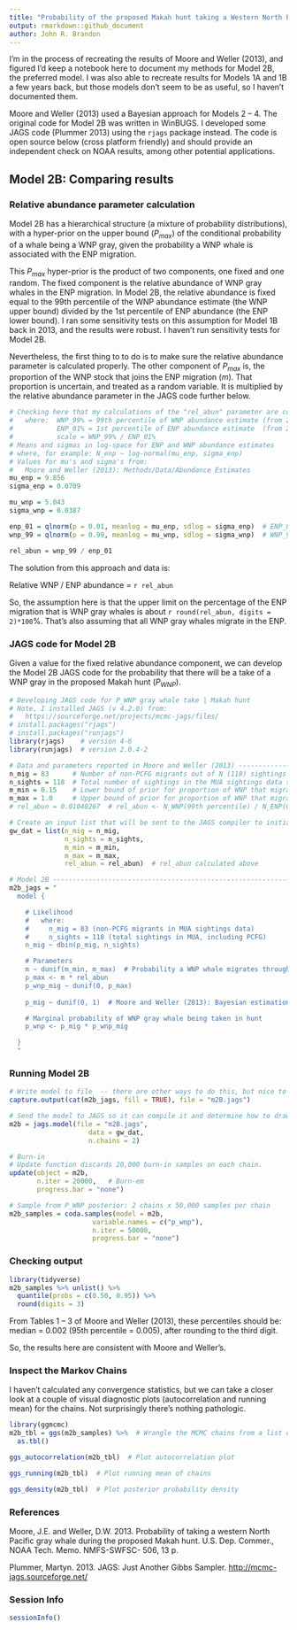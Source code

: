 ```yaml
---
title: "Probability of the proposed Makah hunt taking a Western North Pacific (WNP) gray whale"
output: rmarkdown::github_document
author: John R. Brandon
---
```


I'm in the process of recreating the results of Moore and Weller (2013), and figured I'd keep a notebook here to document my methods for Model 2B, the preferred model. I was also able to recreate results for Models 1A and 1B a few years back, but those models don't seem to be as useful, so I haven't documented them.  

Moore and Weller (2013) used a Bayesian approach for Models 2 -- 4. The original code for Model 2B was written in WinBUGS. I developed some JAGS code (Plummer 2013) using the `rjags` package instead. The code is open source below (cross platform friendly) and should provide an independent check on NOAA results, among other potential applications.   

## Model 2B: Comparing results

### Relative abundance parameter calculation
Model 2B has a hierarchical structure (a mixture of probability distributions), with a hyper-prior on the upper bound ($P_{max}$) of the conditional probability of a whale being a WNP gray, given the probability a WNP whale is associated with the ENP migration. 

This $P_{max}$ hyper-prior is the product of two components, one fixed and one random. The fixed component is the relative abundance of WNP gray whales in the ENP migration. In Model 2B, the relative abundance is fixed equal to the 99th percentile of the WNP abundance estimate (the WNP upper bound) divided by the 1st percentile of ENP abundance (the ENP lower bound). I ran some sensitivity tests on this assumption for Model 1B back in 2013, and the results were robust. I haven't run sensitivity tests for Model 2B.    

Nevertheless, the first thing to to do is to make sure the relative abundance parameter is calculated properly. The other component of $P_{max}$ is, the proportion of the WNP stock that joins the ENP migration ($m$). That proportion is uncertain, and treated as a random variable. It is multiplied by the relative abundance parameter in the JAGS code further below.

```r
# Checking here that my calculations of the "rel_abun" parameter are consistent:
#   where:  WNP_99% = 99th percentile of WNP abundance estimate (from 2007)
#           ENP_01% = 1st percentile of ENP abundance estimate  (from 2012)
#           scale = WNP_99% / ENP_01%
# Means and sigmas in log-space for ENP and WNP abundance estimates
# where, for example: N_enp ~ log-normal(mu_enp, sigma_enp)
# Values for mu's and sigma's from: 
#   Moore and Weller (2013): Methods/Data/Abundance Estimates
mu_enp = 9.856    
sigma_enp = 0.0709

mu_wnp = 5.043
sigma_wnp = 0.0387

enp_01 = qlnorm(p = 0.01, meanlog = mu_enp, sdlog = sigma_enp)  # ENP_01stPercentile
wnp_99 = qlnorm(p = 0.99, meanlog = mu_wnp, sdlog = sigma_wnp)  # WNP_99thPercentile

rel_abun = wnp_99 / enp_01
```

The solution from this approach and data is:

Relative WNP / ENP abundance = `r rel_abun`

So, the assumption here is that the upper limit on the percentage of the ENP migration that is WNP gray whales is about `r round(rel_abun, digits = 2)*100`%. That's also assuming that all WNP gray whales migrate in the ENP. 

### JAGS code for Model 2B
Given a value for the fixed relative abundance component, we can develop the Model 2B JAGS code for the probability that there will be a take of a WNP gray in the proposed Makah hunt ($P_{WNP}$).

```r
# Developing JAGS code for P_WNP gray whale take | Makah hunt 
# Note, I installed JAGS (v 4.2.0) from:
#   https://sourceforge.net/projects/mcmc-jags/files/
# install.packages("rjags")
# install.packages("runjags")
library(rjags)    # version 4-6
library(runjags)  # version 2.0.4-2

# Data and parameters reported in Moore and Weller (2013) -------------------------
n_mig = 83      # Number of non-PCFG migrants out of N (118) sightings in the MU&A data
n_sights = 118  # Total number of sightings in the MUA sightings data set
m_min = 0.15    # Lower bound of prior for proportion of WNP that migrate through MU&A
m_max = 1.0     # Upper bound of prior for proportion of WNP that migrate through MU&A
# rel_abun = 0.01048267  # rel_abun <- N_WNP(99th percentile) / N_ENP(01st percentile); calcs above

# Create an input list that will be sent to the JAGS compiler to initialize the sampler
gw_dat = list(n_mig = n_mig,
              n_sights = n_sights,
              m_min = m_min,
              m_max = m_max,
              rel_abun = rel_abun)  # rel_abun calculated above

# Model 2B ------------------------------------------------------------------------
m2b_jags = "
  model {

    # Likelihood
    #   where:
    #     n_mig = 83 (non-PCFG migrants in MUA sightings data)
    #     n_sights = 118 (total sightings in MUA, including PCFG)
    n_mig ~ dbin(p_mig, n_sights)

    # Parameters
    m ~ dunif(m_min, m_max)  # Probability a WNP whale migrates through MU&A
    p_max <- m * rel_abun       
    p_wnp_mig ~ dunif(0, p_max)
    
    p_mig ~ dunif(0, 1)  # Moore and Weller (2013): Bayesian estimation section

    # Marginal probability of WNP gray whale being taken in hunt
    p_wnp <- p_mig * p_wnp_mig  

  }
  "
```

### Running Model 2B 

```r

# Write model to file  -- there are other ways to do this, but nice to have a model text file
capture.output(cat(m2b_jags, fill = TRUE), file = "m2B.jags")  

# Send the model to JAGS so it can compile it and determine how to draw samples
m2b = jags.model(file = "m2B.jags",
                    data = gw_dat,
                    n.chains = 2)

# Burn-in
# Update function discards 20,000 burn-in samples on each chain.
update(object = m2b,
       n.iter = 20000,   # Burn-em
       progress.bar = "none")

# Sample from P_WNP posterior: 2 chains x 50,000 samples per chain
m2b_samples = coda.samples(model = m2b,
                     variable.names = c("p_wnp"),
                     n.iter = 50000,
                     progress.bar = "none")
```

### Checking output

```r
library(tidyverse)
m2b_samples %>% unlist() %>% 
  quantile(probs = c(0.50, 0.95)) %>% 
  round(digits = 3) 
```

From Tables 1 -- 3 of Moore and Weller (2013), these percentiles should be: median = 0.002 (95th percentile = 0.005), after rounding to the third digit.

So, the results here are consistent with Moore and Weller's. 

### Inspect the Markov Chains
I haven't calculated any convergence statistics, but we can take a closer look at a couple of visual diagnostic plots (autocorrelation and running mean) for the chains. Not surprisingly there's nothing pathologic. 

```r
library(ggmcmc)
m2b_tbl = ggs(m2b_samples) %>%  # Wrangle the MCMC chains from a list object to a data.frame table
  as.tbl() 

ggs_autocorrelation(m2b_tbl)  # Plot autocorrelation plot

ggs_running(m2b_tbl)  # Plot running mean of chains

ggs_density(m2b_tbl)  # Plot posterior probability density

```



### References
Moore, J.E. and Weller, D.W. 2013. Probability of taking a western North Pacific gray whale
during the proposed Makah hunt. U.S. Dep. Commer., NOAA Tech. Memo. NMFS-SWFSC-
506, 13 p.

Plummer, Martyn. 2013. JAGS: Just Another Gibbs Sampler. [http://mcmc-jags.sourceforge.net/](http://mcmc-jags.sourceforge.net/)

### Session Info
```r
sessionInfo()
```
